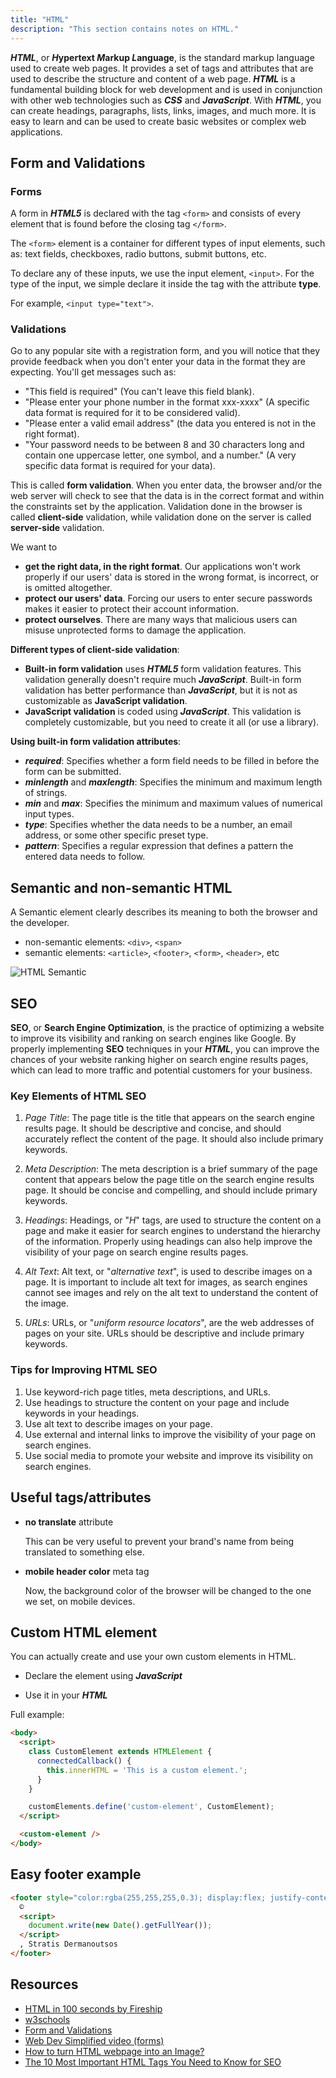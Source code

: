 ```yaml
---
title: "HTML"
description: "This section contains notes on HTML."
---
```



***HTML***, or ***H*ypertext *M*arkup *L*anguage**, is the standard markup language used to create web pages. It provides a set of tags and attributes that are used to describe the structure and content of a web page. ***HTML*** is a fundamental building block for web development and is used in conjunction with other web technologies such as ***CSS*** and ***JavaScript***. With ***HTML***, you can create headings, paragraphs, lists, links, images, and much more. It is easy to learn and can be used to create basic websites or complex web applications.

## Form and Validations

### Forms

A form in ***HTML5*** is declared with the tag `<form>` and consists of every element that is found before the closing tag `</form>`.

The `<form>` element is a container for different types of input elements, such as: text fields, checkboxes, radio buttons, submit buttons, etc.

To declare any of these inputs, we use the input element, `<input>`.
For the type of the input, we simple declare it inside the tag with the attribute **type**.

For example, `<input type="text">`.

### Validations

Go to any popular site with a registration form, and you will notice that they provide feedback when you don't enter your data in the format they are expecting. You'll get messages such as:

- "This field is required" (You can't leave this field blank).
- "Please enter your phone number in the format xxx-xxxx" (A specific data format is required for it to be considered valid).
- "Please enter a valid email address" (the data you entered is not in the right format).
- "Your password needs to be between 8 and 30 characters long and contain one uppercase letter, one symbol, and a number." (A very specific data format is required for your data).

This is called **form validation**. When you enter data, the browser and/or the web server will check to see that the data is in the correct format and within the constraints set by the application. Validation done in the browser is called **client-side** validation, while validation done on the server is called **server-side** validation.

We want to

- **get the right data, in the right format**. Our applications won't work properly if our users' data is stored in the wrong format, is incorrect, or is omitted altogether.
- **protect our users' data**. Forcing our users to enter secure passwords makes it easier to protect their account information.
- **protect ourselves**. There are many ways that malicious users can misuse unprotected forms to damage the application.

**Different types of client-side validation**:

- **Built-in form validation** uses ***HTML5*** form validation features. This validation generally doesn't require much ***JavaScript***. Built-in form validation has better performance than ***JavaScript***, but it is not as customizable as **JavaScript validation**.
- **JavaScript validation** is coded using ***JavaScript***. This validation is completely customizable, but you need to create it all (or use a library).

**Using built-in form validation attributes**:

- ***required***: Specifies whether a form field needs to be filled in before the form can be submitted.
- ***minlength*** and ***maxlength***: Specifies the minimum and maximum length of strings.
- ***min*** and ***max***: Specifies the minimum and maximum values of numerical input types.
- ***type***: Specifies whether the data needs to be a number, an email address, or some other specific preset type.
- ***pattern***: Specifies a regular expression that defines a pattern the entered data needs to follow.

## Semantic and non-semantic HTML

A Semantic element clearly describes its meaning to both the browser and the developer.

- non-semantic elements: `<div>`, `<span>`
- semantic elements: `<article>`, `<footer>`, `<form>`, `<header>`, etc

![HTML Semantic](https://raw.githubusercontent.com/Stratis-Dermanoutsos/Full-Stack-Notes/main/Images/HTML-Semantic.gif)

## SEO

**SEO**, or **Search Engine Optimization**, is the practice of optimizing a website to improve its visibility and ranking on search engines like Google. By properly implementing **SEO** techniques in your ***HTML***, you can improve the chances of your website ranking higher on search engine results pages, which can lead to more traffic and potential customers for your business.

### Key Elements of HTML SEO

1. *Page Title*: The page title is the title that appears on the search engine results page. It should be descriptive and concise, and should accurately reflect the content of the page. It should also include primary keywords.

   <Gist gistCode="78f7159df99ec26875f0d386f63bf6f5" fileName="title.html" />

2. *Meta Description*: The meta description is a brief summary of the page content that appears below the page title on the search engine results page. It should be concise and compelling, and should include primary keywords.

   <Gist gistCode="78f7159df99ec26875f0d386f63bf6f5" fileName="description.html" />

3. *Headings*: Headings, or "*H*" tags, are used to structure the content on a page and make it easier for search engines to understand the hierarchy of the information. Properly using headings can also help improve the visibility of your page on search engine results pages.

   <Gist gistCode="78f7159df99ec26875f0d386f63bf6f5" fileName="headings.html" />

4. *Alt Text*: Alt text, or "*alternative text*", is used to describe images on a page. It is important to include alt text for images, as search engines cannot see images and rely on the alt text to understand the content of the image.

   <Gist gistCode="78f7159df99ec26875f0d386f63bf6f5" fileName="alt.html" />

5. *URLs*: URLs, or "*uniform resource locators*", are the web addresses of pages on your site. URLs should be descriptive and include primary keywords.

   <Gist gistCode="78f7159df99ec26875f0d386f63bf6f5" fileName="link.html" />

### Tips for Improving HTML SEO

1. Use keyword-rich page titles, meta descriptions, and URLs.
2. Use headings to structure the content on your page and include keywords in your headings.
3. Use alt text to describe images on your page.
4. Use external and internal links to improve the visibility of your page on search engines.
5. Use social media to promote your website and improve its visibility on search engines.

## Useful tags/attributes

- **no translate** attribute

  <Gist gistCode="78f7159df99ec26875f0d386f63bf6f5" fileName="translate-no.html" />

  This can be very useful to prevent your brand's name from being translated to something else.
- **mobile header color** meta tag

  <Gist gistCode="78f7159df99ec26875f0d386f63bf6f5" fileName="theme-color.html" />

  Now, the background color of the browser will be changed to the one we set, on mobile devices.

## Custom HTML element

You can actually create and use your own custom elements in HTML.

- Declare the element using ***JavaScript***

  <Gist gistCode="78f7159df99ec26875f0d386f63bf6f5" fileName="custom-component.js" />

- Use it in your ***HTML***

  <Gist gistCode="78f7159df99ec26875f0d386f63bf6f5" fileName="custom-component.html" />

Full example:

```html
<body>
  <script>
    class CustomElement extends HTMLElement {
      connectedCallback() {
        this.innerHTML = 'This is a custom element.';
      }
    }

    customElements.define('custom-element', CustomElement);
  </script>

  <custom-element />
</body>
```

## Easy footer example

```html
<footer style="color:rgba(255,255,255,0.3); display:flex; justify-content:space-between; padding:16px;">
  ©
  <script>
    document.write(new Date().getFullYear());
  </script>
  , Stratis Dermanoutsos
</footer>
```

## Resources

- [HTML in 100 seconds by Fireship](https://youtu.be/ok-plXXHlWw)
- [w3schools](https://www.w3schools.com/html/default.asp)
- [Form and Validations](https://developer.mozilla.org/en-US/docs/Learn/Forms/Form_validation)
- [Web Dev Simplified video (forms)](https://youtu.be/fNcJuPIZ2WE)
- [How to turn HTML webpage into an Image?](https://dev.to/jasmin/how-to-turn-html-webpage-into-an-image-n1c)
- [The 10 Most Important HTML Tags You Need to Know for SEO](https://www.greengeeks.com/blog/html-tags-for-seo/)
